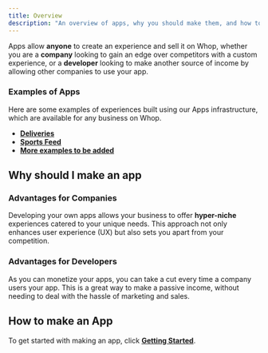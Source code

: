 ```yaml
---
title: Overview
description: "An overview of apps, why you should make them, and how to make them."
---
```


Apps allow **anyone** to create an experience and sell it on Whop, whether you are a **company** looking to gain an edge over competitors with a custom experience, or a **developer** looking to make another source of income by allowing other companies to use your app.

### Examples of Apps

Here are some examples of experiences built using our Apps infrastructure, which are available for any business on Whop.

- [**Deliveries**](/)
- [**Sports Feed**](/)
- [**More examples to be added**](/)

## Why should I make an app

### Advantages for Companies

Developing your own apps allows your business to offer **hyper-niche** experiences catered to your unique needs. This approach not only enhances user experience (UX) but also sets you apart from your competition.

### Advantages for Developers

As you can monetize your apps, you can take a cut every time a company users your app. This is a great way to make a passive income, without needing to deal with the hassle of marketing and sales.

## How to make an App

To get started with making an app, click [**Getting Started**](/apps/getting-started).
